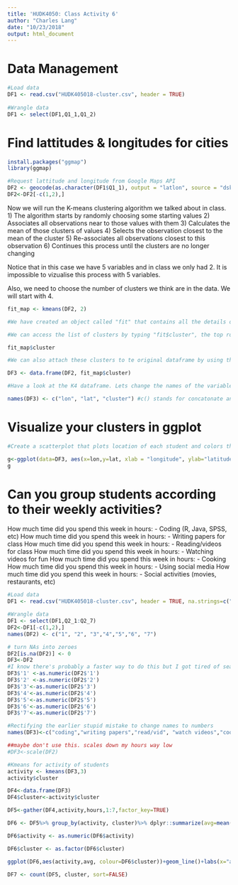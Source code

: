 ```yaml
---
title: 'HUDK4050: Class Activity 6'
author: "Charles Lang"
date: "10/23/2018"
output: html_document
---
```

# Data Management
```r
#Load data
DF1 <- read.csv("HUDK405018-cluster.csv", header = TRUE)
  
#Wrangle data
DF1 <- select(DF1,Q1_1,Q1_2) 

```

# Find lattitudes & longitudes for cities
```r
install.packages("ggmap")
library(ggmap)

#Request lattitude and longitude from Google Maps API
DF2 <- geocode(as.character(DF1$Q1_1), output = "latlon", source = "dsk")
DF2<-DF2[-c(1,2),]
```

Now we will run the K-means clustering algorithm we talked about in class. 
1) The algorithm starts by randomly choosing some starting values 
2) Associates all observations near to those values with them
3) Calculates the mean of those clusters of values
4) Selects the observation closest to the mean of the cluster
5) Re-associates all observations closest to this observation
6) Continues this process until the clusters are no longer changing

Notice that in this case we have 5 variables and in class we only had 2. It is impossible to vizualise this process with 5 variables.

Also, we need to choose the number of clusters we think are in the data. We will start with 4.

```r

fit_map <- kmeans(DF2, 2) 

#We have created an object called "fit" that contains all the details of our clustering including which observations belong to each cluster.

#We can access the list of clusters by typing "fit$cluster", the top row corresponds to the original order the rows were in. Notice we have deleted some rows.

fit_map$cluster

#We can also attach these clusters to te original dataframe by using the "data.frame" command to create a new data frame called K4.

DF3 <- data.frame(DF2, fit_map$cluster)

#Have a look at the K4 dataframe. Lets change the names of the variables to make it more convenient with the names() command.

names(DF3) <- c("lon", "lat", "cluster") #c() stands for concatonate and it creates a vector of anything, in this case a vector of names.

```

# Visualize your clusters in ggplot
```r
#Create a scatterplot that plots location of each student and colors the points according to their cluster 

g<-ggplot(data=DF3, aes(x=lon,y=lat, xlab = "longitude", ylab="latitude", colour=DF3$cluster)) + geom_point()
g

```

# Can you group students according to their weekly activities?
How much time did you spend this week in hours: - Coding (R, Java, SPSS, etc)
How much time did you spend this week in hours: - Writing papers for class
How much time did you spend this week in hours: - Reading/videos for class
How much time did you spend this week in hours: - Watching videos for fun
How much time did you spend this week in hours: - Cooking
How much time did you spend this week in hours: - Using social media
How much time did you spend this week in hours: - Social activities (movies, restaurants, etc)
```r
#Load data
DF1 <- read.csv("HUDK405018-cluster.csv", header = TRUE, na.strings=c("","NA"), stringsAsFactors = FALSE)

#Wrangle data
DF1 <- select(DF1,Q2_1:Q2_7)
DF2<-DF1[-c(1,2),]
names(DF2) <- c("1", "2", "3","4","5","6", "7")

# turn NAs into zeroes
DF2[is.na(DF2)] <- 0
DF3<-DF2
#I know there's probably a faster way to do this but I got tired of searching for it
DF3$'1' <-as.numeric(DF2$'1')
DF3$'2' <-as.numeric(DF2$'2')
DF3$'3'<-as.numeric(DF2$'3')
DF3$'4'<-as.numeric(DF2$'4')
DF3$'5'<-as.numeric(DF2$'5')
DF3$'6'<-as.numeric(DF2$'6')
DF3$'7'<-as.numeric(DF2$'7')

#Rectifying the earlier stupid mistake to change names to numbers
names(DF3)<-c("coding","writing papers","read/vid", "watch videos","cooking","social media", "going out")

##maybe don't use this. scales down my hours way low
#DF3<-scale(DF2)

#Kmeans for activity of students
activity <- kmeans(DF3,3)
activity$cluster

DF4<-data.frame(DF3)
DF4$cluster<-activity$cluster

DF5<-gather(DF4,activity,hours,1:7,factor_key=TRUE)

DF6 <- DF5%>% group_by(activity, cluster)%>% dplyr::summarize(avg=mean(hours, na.rm=TRUE))

DF6$activity <- as.numeric(DF6$activity)

DF6$cluster <- as.factor(DF6$cluster)

ggplot(DF6,aes(activity,avg, colour=DF6$cluster))+geom_line()+labs(x="activity:1=coding, 2=writing, 3=read/vid, 4=vid/fun, 5=cooking, 6=social media, 7=activities", y="Average hours")

DF7 <- count(DF5, cluster, sort=FALSE)
```

